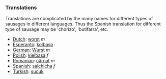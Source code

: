 ===Translations===
Translations are complicated by the many names for different types of sausages in different languages. Thus the Spanish translation for different type of sausage may be 'chorizo', 'butifarra', etc. 

*[[Dutch]]: [[worst]] ''m''
*[[Esperanto]]: [[kolbaso]]
*[[German]]: [[Wurst]] ''m''
*[[Polish]]: [[kiełbasa]] ''f''
*[[Romanian]]: [[cârnat]] ''m''
*[[Spanish]]: [[salchicha]] ''f''
*[[Turkish]]: [[sucuk]]